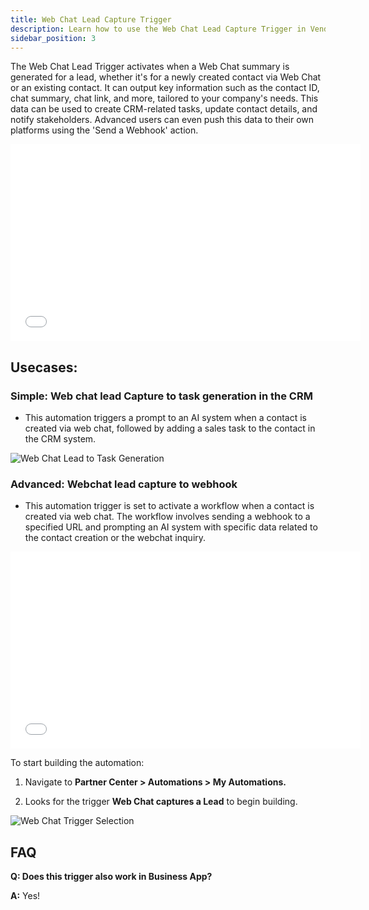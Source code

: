```yaml
---
title: Web Chat Lead Capture Trigger
description: Learn how to use the Web Chat Lead Capture Trigger in Vendasta Automations
sidebar_position: 3
---
```


The Web Chat Lead Trigger activates when a Web Chat summary is generated for a lead, whether it's for a newly created contact via Web Chat or an existing contact. It can output key information such as the contact ID, chat summary, chat link, and more, tailored to your company's needs. This data can be used to create CRM-related tasks, update contact details, and notify stakeholders. Advanced users can even push this data to their own platforms using the 'Send a Webhook' action. 

<iframe src="//www.loom.com/embed/0bf92cf0737f4a718c43edaea0d9184a" width="560" height="315" frameborder="0" allowfullscreen></iframe>

## Usecases:

### Simple: Web chat lead Capture to task generation in the CRM

- This automation triggers a prompt to an AI system when a contact is created via web chat, followed by adding a sales task to the contact in the CRM system.

![Web Chat Lead to Task Generation](./img/automations/web-chat-lead-task-generation.jpg)

### Advanced: Webchat lead capture to webhook

- This automation trigger is set to activate a workflow when a contact is created via web chat. The workflow involves sending a webhook to a specified URL and prompting an AI system with specific data related to the contact creation or the webchat inquiry.

<iframe src="//www.loom.com/embed/db0e4e74d5aa4bbebafc4a92f0203887" width="560" height="315" frameborder="0" allowfullscreen></iframe>

To start building the automation: 

1. Navigate to **Partner Center > Automations > My Automations.**

2. Looks for the trigger **Web Chat captures a Lead** to begin building. 

![Web Chat Trigger Selection](./img/automations/web-chat-trigger-selection.jpg)

## FAQ

**Q: Does this trigger also work in Business App?**

**A:** Yes! 